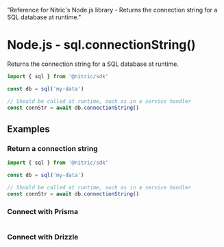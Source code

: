   "Reference for Nitric's Node.js library - Returns the connection string for a SQL database at runtime."

# Node.js - sql.connectionString()

Returns the connection string for a SQL database at runtime.

```javascript
import { sql } from '@nitric/sdk'

const db = sql('my-data')

// Should be called at runtime, such as in a service handler
const connStr = await db.connectionString()
```

## Examples

### Return a connection string

```javascript
import { sql } from '@nitric/sdk'

const db = sql('my-data')

// Should be called at runtime, such as in a service handler
const connStr = await db.connectionString()
```

### Connect with Prisma

```javascript file=<rootDir>/src/assets/snippets/sql-prisma-snippet.js

```

### Connect with Drizzle

```javascript file=<rootDir>/src/assets/snippets/sql-drizzle-snippet.js

```
